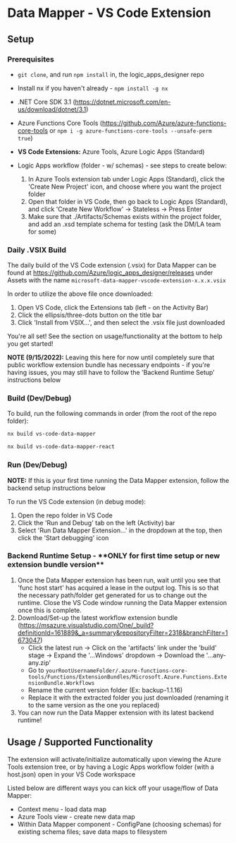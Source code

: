 
<Meta title="Docs/Data Mapper/VS Code Extension" />

# Data Mapper - VS Code Extension

## Setup

### Prerequisites

- `git clone`, and run `npm install` in, the logic_apps_designer repo
- Install nx if you haven't already - `npm install -g nx`

- .NET Core SDK 3.1 (https://dotnet.microsoft.com/en-us/download/dotnet/3.1)
- Azure Functions Core Tools (https://github.com/Azure/azure-functions-core-tools or `npm i -g azure-functions-core-tools --unsafe-perm true`)
- **VS Code Extensions:** Azure Tools, Azure Logic Apps (Standard)

- Logic Apps workflow (folder - w/ schemas) - see steps to create below:
  1.  In Azure Tools extension tab under Logic Apps (Standard), click the 'Create New Project' icon, and choose where you want the project folder
  2.  Open that folder in VS Code, then go back to Logic Apps (Standard), and click 'Create New Workflow' -> Stateless -> Press Enter
  3.  Make sure that ./Artifacts/Schemas exists within the project folder, and add an .xsd template schema for testing (ask the DM/LA team for some)

### Daily .VSIX Build

The daily build of the VS Code extension (.vsix) for Data Mapper can be found at https://github.com/Azure/logic_apps_designer/releases
under Assets with the name `microsoft-data-mapper-vscode-extension-x.x.x.vsix`

In order to utilize the above file once downloaded:

1. Open VS Code, click the Extensions tab (left - on the Activity Bar)
2. Click the ellipsis/three-dots button on the title bar
3. Click 'Install from VSIX...', and then select the .vsix file just downloaded

You're all set! See the section on usage/functionality at the bottom to help you get started!

**NOTE (9/15/2022):** Leaving this here for now until completely sure that public workflow extension bundle has necessary endpoints - if
you're having issues, you may still have to follow the 'Backend Runtime Setup' instructions below

### Build (Dev/Debug)

To build, run the following commands in order (from the root of the repo folder):

```bash
nx build vs-code-data-mapper
```

```bash
nx build vs-code-data-mapper-react
```

### Run (Dev/Debug)

**NOTE:** If this is your first time running the Data Mapper extension, follow the backend setup instructions below

To run the VS Code extension (in debug mode):

1.  Open the repo folder in VS Code
2.  Click the 'Run and Debug' tab on the left (Activity) bar
3.  Select 'Run Data Mapper Extension...' in the dropdown at the top, then click the 'Start debugging' icon

### Backend Runtime Setup - \***\*ONLY for first time setup or new extension bundle version\*\***

1. Once the Data Mapper extension has been run, wait until you see that 'func host start' has acquired a lease in the output log.
   This is so that the necessary path/folder get generated for us to change out the runtime. Close the VS Code window running the Data Mapper extension once this is complete.
2. Download/Set-up the latest workflow extension bundle (https://msazure.visualstudio.com/One/_build?definitionId=161889&_a=summary&repositoryFilter=2318&branchFilter=1673047)
   - Click the latest run -> Click on the 'artifacts' link under the 'build' stage -> Expand the '...Windows' dropdown -> Download the '...any-any.zip'
   - Go to `yourRootUsernameFolder/.azure-functions-core-tools/Functions/ExtensionBundles/Microsoft.Azure.Functions.ExtensionBundle.Workflows`
   - Rename the current version folder (Ex: backup-1.1.16)
   - Replace it with the extracted folder you just downloaded (renaming it to the same version as the one you replaced)
3. You can now run the Data Mapper extension with its latest backend runtime!

## Usage / Supported Functionality

The extension will activate/initialize automatically upon viewing the Azure Tools extension tree, or by having a Logic Apps workflow folder (with a host.json) open in your VS Code workspace

Listed below are different ways you can kick off your usage/flow of Data Mapper:

- Context menu - load data map
- Azure Tools view - create new data map
- Within Data Mapper component - ConfigPane (choosing schemas) for existing schema files; save data maps to filesystem
